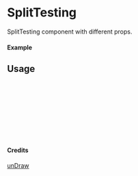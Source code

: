 
<Meta of={SplitTesting} title="unDraw/SplitTesting" />

# SplitTesting

SplitTesting component with different props.

#### Example

<Canvas of={SplitTesting.Primary} />

## Usage

```ts
import { SplitTesting } from "yadl-ui";

const Example = () => {
  return (
      <SplitTesting />
  );
};

export default Example;
```

#### Credits
[unDraw](https://undraw.co/illustrations)
